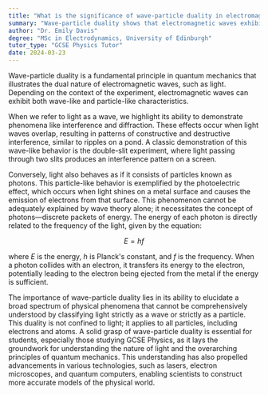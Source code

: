 ```yaml
---
title: "What is the significance of wave-particle duality in electromagnetic waves?"
summary: "Wave-particle duality shows that electromagnetic waves exhibit both wave-like and particle-like properties, depending on the experiment."
author: "Dr. Emily Davis"
degree: "MSc in Electrodynamics, University of Edinburgh"
tutor_type: "GCSE Physics Tutor"
date: 2024-03-23
---
```


Wave-particle duality is a fundamental principle in quantum mechanics that illustrates the dual nature of electromagnetic waves, such as light. Depending on the context of the experiment, electromagnetic waves can exhibit both wave-like and particle-like characteristics.

When we refer to light as a wave, we highlight its ability to demonstrate phenomena like interference and diffraction. These effects occur when light waves overlap, resulting in patterns of constructive and destructive interference, similar to ripples on a pond. A classic demonstration of this wave-like behavior is the double-slit experiment, where light passing through two slits produces an interference pattern on a screen.

Conversely, light also behaves as if it consists of particles known as photons. This particle-like behavior is exemplified by the photoelectric effect, which occurs when light shines on a metal surface and causes the emission of electrons from that surface. This phenomenon cannot be adequately explained by wave theory alone; it necessitates the concept of photons—discrete packets of energy. The energy of each photon is directly related to the frequency of the light, given by the equation:

$$ E = h f $$

where $E$ is the energy, $h$ is Planck's constant, and $f$ is the frequency. When a photon collides with an electron, it transfers its energy to the electron, potentially leading to the electron being ejected from the metal if the energy is sufficient.

The importance of wave-particle duality lies in its ability to elucidate a broad spectrum of physical phenomena that cannot be comprehensively understood by classifying light strictly as a wave or strictly as a particle. This duality is not confined to light; it applies to all particles, including electrons and atoms. A solid grasp of wave-particle duality is essential for students, especially those studying GCSE Physics, as it lays the groundwork for understanding the nature of light and the overarching principles of quantum mechanics. This understanding has also propelled advancements in various technologies, such as lasers, electron microscopes, and quantum computers, enabling scientists to construct more accurate models of the physical world.
    